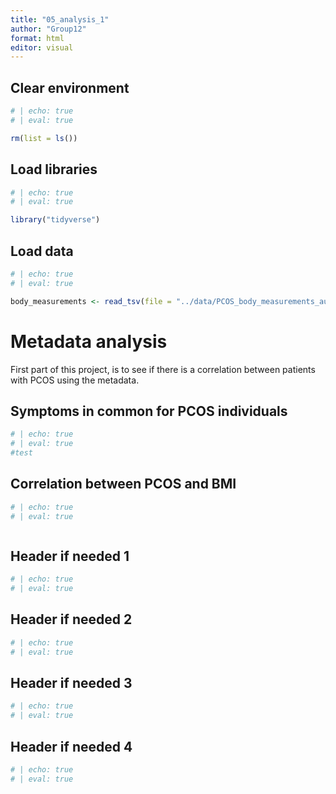 ```yaml
---
title: "05_analysis_1"
author: "Group12"
format: html
editor: visual
---
```


## Clear environment

```r
# | echo: true
# | eval: true

rm(list = ls())
```

## Load libraries

```r
# | echo: true
# | eval: true

library("tidyverse")
```

## Load data

```r
# | echo: true
# | eval: true

body_measurements <- read_tsv(file = "../data/PCOS_body_measurements_aug.tsv")

```

# Metadata analysis

First part of this project, is to see if there is a correlation between patients with PCOS using the metadata.

## Symptoms in common for PCOS individuals

```r
# | echo: true
# | eval: true
#test


```

## Correlation between PCOS and BMI

```r
# | echo: true
# | eval: true



```

## Header if needed 1

```r
# | echo: true
# | eval: true


```

## Header if needed 2

```r
# | echo: true
# | eval: true


```

## Header if needed 3

```r
# | echo: true
# | eval: true


```

## Header if needed 4

```r
# | echo: true
# | eval: true


```
